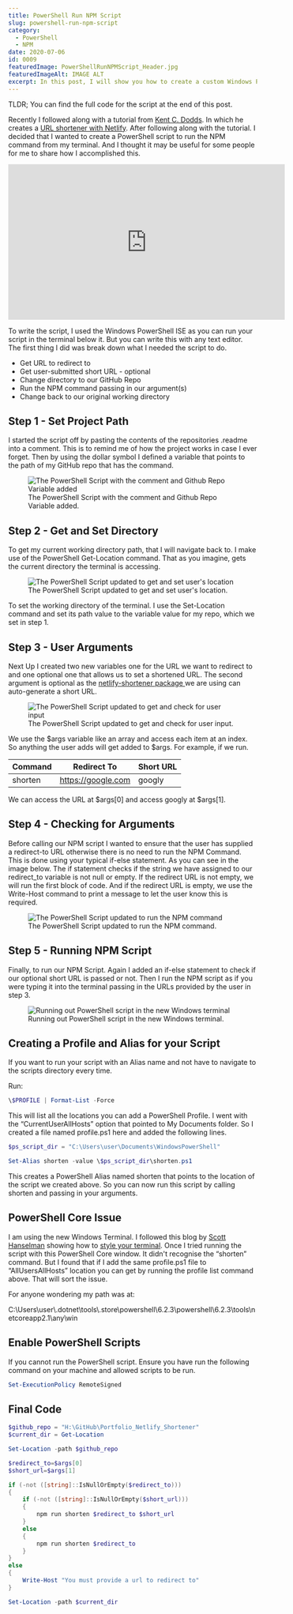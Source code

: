 ```yaml
---
title: PowerShell Run NPM Script
slug: powershell-run-npm-script
category:
  - PowerShell
  - NPM
date: 2020-07-06
id: 0009
featuredImage: PowerShellRunNPMScript_Header.jpg
featuredImageAlt: IMAGE ALT
excerpt: In this post, I will show you how to create a custom Windows PowerShell command using a PowerShell script.
---
```


TLDR; You can find the full code for the script at the end of this post.

Recently I followed along with a tutorial from <a href='https://twitter.com/kentcdodds'>Kent C. Dodds</a>. In which he creates a <a href='https://www.youtube.com/watch?v=HL6paXyx6hM'>URL shortener with Netlify</a>. After following along with the tutorial. I decided that I wanted to create a PowerShell script to run the NPM command from my terminal. And I thought it may be useful for some people for me to share how I accomplished this.

<iframe
  width='560'
  height='315'
  src='https://www.youtube.com/embed/0huv3WbNO_s'
  frameborder='0'
  allow='accelerometer; autoplay; encrypted-media; gyroscope; picture-in-picture'
  allowfullscreen></iframe>

To write the script, I used the Windows PowerShell ISE as you can run your script in the terminal below it. But you can write this with any text editor. The first thing I did was break down what I needed the script to do.

<ul>
  <li>Get URL to redirect to</li>
  <li>Get user-submitted short URL - optional</li>
  <li>Change directory to our GitHub Repo</li>
  <li>Run the NPM command passing in our argument(s)</li>
  <li>Change back to our original working directory</li>
</ul>

## Step 1 - Set Project Path

I started the script off by pasting the contents of the repositories .readme into a comment. This is to remind me of how the project works in case I ever forget. Then by using the dollar symbol I defined a variable that points to the path of my GitHub repo that has the command.

<figure>
  <img
    src='url_shortner_powershell_script1.jpg'
    alt='The PowerShell Script with the comment and Github Repo Variable added'
  />
  <figcaption>
    The PowerShell Script with the comment and Github Repo Variable added.
  </figcaption>
</figure>

## Step 2 - Get and Set Directory

To get my current working directory path, that I will navigate back to. I make use of the PowerShell Get-Location command. That as you imagine, gets the current directory the terminal is accessing.

<figure>
  <img
    src='url_shortner_powershell_script2.jpg'
    alt="The PowerShell Script updated to get and set user's location"
  />
  <figcaption>
    The PowerShell Script updated to get and set user's location.
  </figcaption>
</figure>

To set the working directory of the terminal. I use the Set-Location command and set its path value to the variable value for my repo, which we set in step 1.

## Step 3 - User Arguments

Next Up I created two new variables one for the URL we want to redirect to and one optional one that allows us to set a shortened URL. The second argument is optional as the <a href='https://www.npmjs.com/package/netlify-shortener'> netlify-shortener package </a> we are using can auto-generate a short URL.

<figure>
  <img
    src='url_shortner_powershell_script3.jpg'
    alt='The PowerShell Script updated to get and check for user input'
  />
  <figcaption>
    The PowerShell Script updated to get and check for user input.
  </figcaption>
</figure>

We use the $args variable like an array and access each item at an index. So anything the user adds will get added to $args. For example, if we run.

| Command | Redirect To        | Short URL |
| ------- | ------------------ | --------- |
| shorten | https://google.com | googly    |

We can access the URL at $args[0] and access googly at $args[1].

## Step 4 - Checking for Arguments

Before calling our NPM script I wanted to ensure that the user has supplied a redirect-to URL otherwise there is no need to run the NPM Command. This is done using your typical if-else statement. As you can see in the image below. The if statement checks if the string we have assigned to our redirect_to variable is not null or empty. If the redirect URL is not empty, we will run the first block of code. And if the redirect URL is empty, we use the Write-Host command to print a message to let the user know this is required.

<figure>
  <img
    src='url_shortner_powershell_script4.jpg'
    alt='The PowerShell Script updated to run the NPM command'
  />
  <figcaption>The PowerShell Script updated to run the NPM command.</figcaption>
</figure>

## Step 5 - Running NPM Script

Finally, to run our NPM Script. Again I added an if-else statement to check if our optional short URL is passed or not. Then I run the NPM script as if you were typing it into the terminal passing in the URLs provided by the user in step 3.

<figure>
  <img
    src='url_shortner_powershell_script5.jpg'
    alt='Running out PowerShell script in the new Windows terminal'
  />
  <figcaption>
    Running out PowerShell script in the new Windows terminal.
  </figcaption>
</figure>

## Creating a Profile and Alias for your Script

If you want to run your script with an Alias name and not have to navigate to the scripts directory every time.

Run:

```powershell
\$PROFILE | Format-List -Force
```

This will list all the locations you can add a PowerShell Profile. I went with the “CurrentUserAllHosts” option that pointed to My Documents folder. So I created a file named profile.ps1 here and added the following lines.

```powershell
$ps_script_dir = "C:\Users\user\Documents\WindowsPowerShell"

Set-Alias shorten -value \$ps_script_dir\shorten.ps1
```

This creates a PowerShell Alias named shorten that points to the location of the script we created above. So you can now run this script by calling shorten and passing in your arguments.

## PowerShell Core Issue

I am using the new Windows Terminal. I followed this blog by <a href='https://twitter.com/shanselman'>Scott Hanselman</a> showing how to <a href='https://www.hanselman.com/blog/HowToMakeAPrettyPromptInWindowsTerminalWithPowerlineNerdFontsCascadiaCodeWSLAndOhmyposh.aspx'>style your terminal</a>. Once I tried running the script with this PowerShell Core window. It didn't recognise the “shorten” command. But I found that if I add the same profile.ps1 file to “AllUsersAllHosts” location you can get by running the profile list command above. That will sort the issue.

For anyone wondering my path was at:

C:\Users\user\\.dotnet\tools\\.store\powershell\6.2.3\powershell\6.2.3\tools\netcoreapp2.1\any\win

## Enable PowerShell Scripts

If you cannot run the PowerShell script. Ensure you have run the following
command on your machine and allowed scripts to be run.

```powershell
Set-ExecutionPolicy RemoteSigned
```

## Final Code

```powershell
$github_repo = "H:\GitHub\Portfolio_Netlify_Shortener"
$current_dir = Get-Location

Set-Location -path $github_repo

$redirect_to=$args[0]
$short_url=$args[1]

if (-not ([string]::IsNullOrEmpty($redirect_to)))
{
    if (-not ([string]::IsNullOrEmpty($short_url)))
    {
        npm run shorten $redirect_to $short_url
    }
    else
    {
        npm run shorten $redirect_to
    }
}
else
{
    Write-Host "You must provide a url to redirect to"
}

Set-Location -path $current_dir
```
